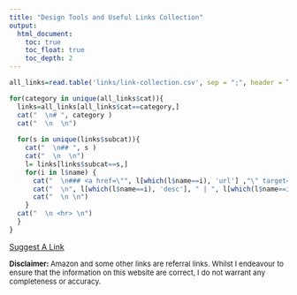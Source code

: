 ```yaml
---
title: "Design Tools and Useful Links Collection"
output:
  html_document:
    toc: true  
    toc_float: true
    toc_depth: 2
---
```





```r


all_links=read.table('links/link-collection.csv', sep = ";", header = T, stringsAsFactors = F)

for(category in unique(all_links$cat)){
  links=all_links[all_links$cat==category,]
  cat("  \n# ", category ) 
  cat("  \n  \n")
  
  for(s in unique(links$subcat)){
    cat("  \n## ", s ) 
    cat("  \n  \n")
    l= links[links$subcat==s,]
    for(i in l$name) {
      cat("  \n### <a href=\"", l[which(l$name==i), 'url'] ,"\" target=\"_blank\">", i ,"</a>") 
      cat("  \n", l[which(l$name==i), 'desc'], " | ", l[which(l$name==i), 'url'])
      cat("  \n \n")
    }
  cat("  \n <hr> \n")
  }
}

```









<div align="right">
<a href="mailto:info@enricomacholdt.de?subject=[DesignBasics]%20Link%20Suggestion" class="btn btn-primary" align="right">Suggest A Link</a>
</div>


<font size="2"><b> Disclaimer: </b> Amazon and some other links are referral links. Whilst I endeavour to ensure that the information on this website are correct, I do not warrant any completeness or accuracy.</font>

